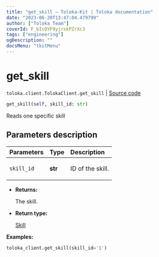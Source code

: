 ```yaml
---
title: "get_skill — Toloka-Kit | Toloka documentation"
date: "2023-06-20T13:47:04.479799"
author: ["Toloka Team"]
coverId: F_bIcOYF9yjrxkPZrXc3
tags: ["engineering"]
ogDescription: ""
docsMenu: "tkitMenu"
---
```


# get_skill

`toloka.client.TolokaClient.get_skill` | [Source code](https://github.com/Toloka/toloka-kit/blob/v1.2.0/src/client/__init__.py#L2209)

```python
get_skill(self, skill_id: str)
```

Reads one specific skill

## Parameters description

| Parameters | Type | Description |
| :----------| :----| :-----------|
`skill_id`|**str**|<p>ID of the skill.</p>

* **Returns:**

  The skill.

* **Return type:**

  [Skill](/docs/toloka-kit/reference/toloka.client.skill.Skill)

**Examples:**

```python
toloka_client.get_skill(skill_id='1')
```